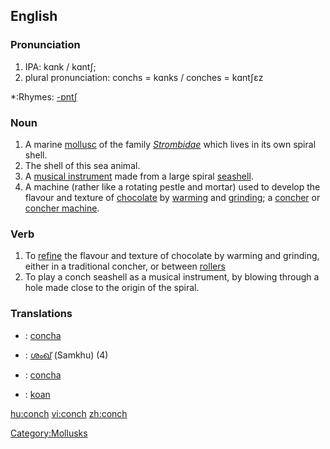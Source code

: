 {{wikipedia}}
==English==

===Pronunciation===
#IPA: kɑnk / kɑntʃ; 
#plural pronunciation: conchs = kɑnks / conches = kɑntʃɛz
*:Rhymes: [[Rhymes:English:-ɒntʃ|-ɒntʃ]]

===Noun===
{{en-noun|conches|pl2=conchs}}

# A marine [[mollusc]] of the family ''[[Strombidae]]'' which lives in its own spiral shell.
# The shell of this sea animal.
# A [[musical instrument]] made from a large spiral [[seashell]].
# A machine (rather like a rotating pestle and mortar) used to develop the flavour and texture of [[chocolate]] by [[warming]] and [[grinding]]; a [[concher]] or [[concher machine]].

===Verb===
{{en-verb|conches|conching|conched}}

#  To [[refine]] the flavour and texture of chocolate by warming and grinding, either in a traditional concher, or between [[roller]]s
# To play a conch seashell as a musical instrument, by blowing through a hole made close to the origin of the spiral.

===Translations===
{{rfc-trans|these are for the NOUN meanings - but which ones?}}
{{checktrans}}
*{{ttbc|Interlingua}}: [[concha]]
*{{ttbc|Malayalam}}: [[ശംഖ്]] (Samkhu) (4)
*{{ttbc|Spanish}}: [[concha]]
*{{ttbc|Volapük}}: [[koan]]

[[Category:Mollusks]]

[[hu:conch]]
[[vi:conch]]
[[zh:conch]]